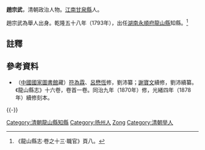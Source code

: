 '''趙宗武'''，清朝政治人物。[[江南|江南]][[甘泉縣|甘泉縣]]人。

趙宗武為舉人出身。乾隆五十八年（1793年），出任[[湖南|湖南]][[永順府|永順府]][[龍山縣|龍山縣]]知縣。<ref>《龍山縣志·卷之十三·職官》頁八。</ref>

==註釋==
{{reflist}}

==參考資料==
*（[[中國國家圖書館|中國國家圖書館]]藏）[[符為霖|符為霖]]、[[呂懋恆|呂懋恆]]修，劉沛纂；[[謝寶文|謝寶文]]續修，劉沛續纂。《龍山縣志》十六卷，卷首一卷。同治九年（1870年）修，光緒四年（1878年）續修刻本。

{{-}}
{{start box}}
{{s-off}}
{{succession box|[[史積英|史積英]]|[[沈杏洲|沈杏洲]]|[[湖南|湖南]][[永順府|永順府]][[龍山縣|龍山縣]][[知縣|知縣]]（[[龍山縣知縣列表|列表]]）|<small>乾隆五十八年（1793年）上任</small>}}
{{end box}}

{{DEFAULTSORT:Zhao趙}}
[[Category:清朝龍山縣知縣|Category:清朝龍山縣知縣]]
[[Category:扬州人|Category:扬州人]]
[[Category:趙姓|Zong]]
[[Category:清朝举人|Category:清朝举人]]